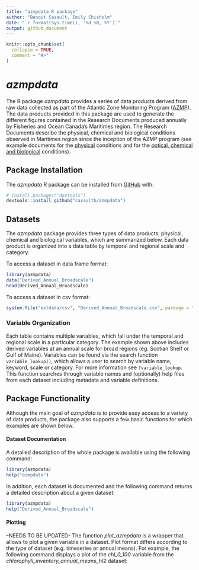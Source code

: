 ```yaml
---
title: "azmpdata R package"
author: "Benoit Casault, Emily Chisholm"
date: "`r format(Sys.time(), '%d %B, %Y')`"
output: github_document
---
```


<!-- README.md is generated from README.Rmd. Please edit that file -->

```r
knitr::opts_chunk$set(
  collapse = TRUE,
  comment = "#>"
)
```
# *azmpdata*

<!-- badges: start -->
<!-- badges: end -->

The R package *azmpdata* provides a series of data products derived from raw data collected as part of the Atlantic Zone Monitoring Program ([AZMP](https://www.dfo-mpo.gc.ca/science/data-donnees/azmp-pmza/index-eng.html)). The data products provided in this package are used to generate the different figures contained in the Research Documents produced annually by Fisheries and Ocean Canada's Maritimes region.  The Research Documents describe the physical, chemical and biological conditions observed in Maritimes region since the inception of the AZMP program (see example documents for the [physical](http://www.dfo-mpo.gc.ca/csas-sccs/Publications/ResDocs-DocRech/2018/2018_016-eng.html) conditions and for the [optical, chemical and biological](http://www.dfo-mpo.gc.ca/csas-sccs/Publications/ResDocs-DocRech/2018/2018_017-eng.html) conditions).

## Package Installation

The *azmpdata* R package can be installed from [GitHub](https://github.com) with:

``` r
# install.packages("devtools")
devtools::install_github("casaultb/azmpdata")
```

## Datasets

The *azmpdata* package provides three types of data products: physical, chemical and biological variables, which are summarized below. Each data product is organized into a data table by temporal and regional scale and category. 

To access a dataset in data frame format:
```r
library(azmpdata)
data("Derived_Annual_Broadscale")
head(Derived_Annual_Broadscale)
```

To access a dataset in csv format:
```r
system.file("extdata/csv", "Derived_Annual_Broadscale.csv", package = "azmpdata")
```

### Variable Organization

Each table contains multiple variables, which fall under the temporal and regional scale in a particular category. The example shown above includes derived variables at an annual scale for broad regions (eg. Scotian Shelf or Gulf of Maine). Variables can be found via the search function `variable_lookup()`, which allows a user to search by variable name, keyword, scale or category. For more information see `?variable_lookup`. This function searches through variable names and (optionally) help files from each dataset including metadata and variable definitions. 



## Package Functionality

Although the main goal of *azmpdata* is to provide easy access to a variety of data products, the package also supports a few basic functions for which examples are shown below.

#### Dataset Documentation

A detailed description of the whole package is available using the following command:

```r
library(azmpdata)
help("azmpdata")
```

In addition, each dataset is documented and the following command returns a detailed description about a given dataset:

```r
library(azmpdata)
help("Derived_Annual_Broadscale")
```


#### Plotting
--NEEDS TO BE UPDATED-
The function *plot_azmpdata* is a wrapper that allows to plot a given variable in a dataset.  Plot format differs according to the type of dataset (e.g. timeseries or annual means).  For example, the following command displays a plot of the *chl_0_100* variable from the *chlorophyll_inventory_annual_means_hl2* dataset:

